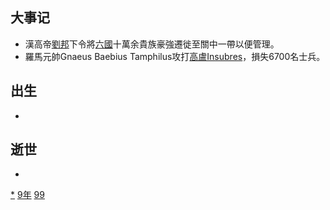 {{yearTOC|-199|西汉[[汉高帝|汉高帝]]八年}}

== 大事记 ==
*漢高帝[[劉邦|劉邦]]下令將[[六國|六國]]十萬余貴族豪強遷徙至關中一帶以便管理。
*羅馬元帥Gnaeus Baebius Tamphilus攻打[[高盧|高盧]]Insubres，損失6700名士兵。

== 出生 ==
*

== 逝世 ==
{{Wikisource year mention}}
*

[[Category:前199年|*]]
[[Category:前190年代|9年]]
[[Category:前2世纪各年|99]]